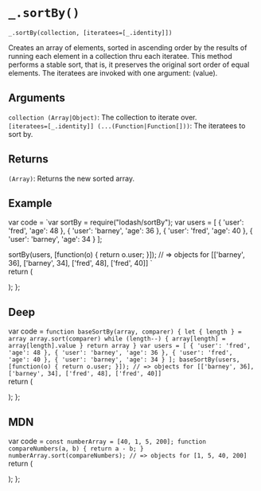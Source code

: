 # `_.sortBy()`

`_.sortBy(collection, [iteratees=[_.identity]])`

Creates an array of elements, sorted in ascending order by the results of running each element in a collection thru each iteratee. This method performs a stable sort, that is, it preserves the original sort order of equal elements. The iteratees are invoked with one argument: (value).

## Arguments
`collection (Array|Object)`: The collection to iterate over.  
`[iteratees=[_.identity]] (...(Function|Function[]))`: The iteratees to sort by.  

## Returns
`(Array)`: Returns the new sorted array.

## Example


var code =  `var sortBy = require("lodash/sortBy");
var users = [
  { 'user': 'fred',   'age': 48 },
  { 'user': 'barney', 'age': 36 },
  { 'user': 'fred',   'age': 40 },
  { 'user': 'barney', 'age': 34 }
];
 
sortBy(users, [function(o) { return o.user; }]);
// => objects for [['barney', 36], ['barney', 34], ['fred', 48], ['fred', 40]]
`   
  return (
    <div>
      <Embed source={code} />
    </div>
  );
};

<Demo/>

## Deep

var code =  `function baseSortBy(array, comparer) {
  let { length } = array
  array.sort(comparer)
  while (length--) {
    array[length] = array[length].value
  }
  return array
}
var users = [
  { 'user': 'fred',   'age': 48 },
  { 'user': 'barney', 'age': 36 },
  { 'user': 'fred',   'age': 40 },
  { 'user': 'barney', 'age': 34 }
];
baseSortBy(users, [function(o) { return o.user; }]);
// => objects for [['barney', 36], ['barney', 34], ['fred', 48], ['fred', 40]]
`   
  return (
    <div>
      <Embed source={code} />
    </div>
  );
};

<DeepDemo/>

## MDN

var code =  `const numberArray = [40, 1, 5, 200];
function compareNumbers(a, b) {
  return a - b;
}
numberArray.sort(compareNumbers);
// => objects for [1, 5, 40, 200]
`   
  return (
    <div>
      <Embed source={code} />
    </div>
  );
};

<DeepMdn/>






